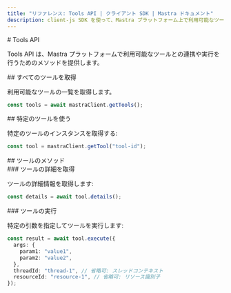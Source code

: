 ```yaml
---
title: "リファレンス: Tools API | クライアント SDK | Mastra ドキュメント"
description: client-js SDK を使って、Mastra プラットフォーム上で利用可能なツールと連携し、実行する方法を学びます。
---
```


<div id="tools-api">
  # Tools API
</div>

Tools API は、Mastra プラットフォームで利用可能なツールとの連携や実行を行うためのメソッドを提供します。

<div id="getting-all-tools">
  ## すべてのツールを取得
</div>

利用可能なツールの一覧を取得します。

```typescript
const tools = await mastraClient.getTools();
```


<div id="working-with-a-specific-tool">
  ## 特定のツールを使う
</div>

特定のツールのインスタンスを取得する:

```typescript
const tool = mastraClient.getTool("tool-id");
```


<div id="tool-methods">
  ## ツールのメソッド
</div>

<div id="get-tool-details">
  ### ツールの詳細を取得
</div>

ツールの詳細情報を取得します:

```typescript
const details = await tool.details();
```


<div id="execute-tool">
  ### ツールの実行
</div>

特定の引数を指定してツールを実行します:

```typescript
const result = await tool.execute({
  args: {
    param1: "value1",
    param2: "value2",
  },
  threadId: "thread-1", // 省略可: スレッドコンテキスト
  resourceId: "resource-1", // 省略可: リソース識別子
});
```
